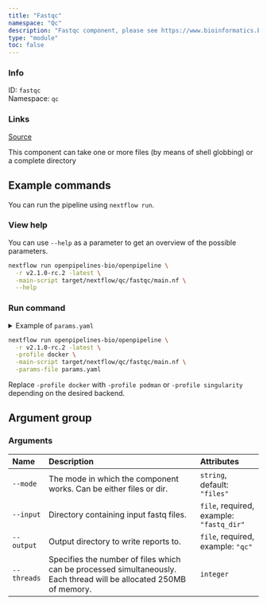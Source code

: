 ```yaml
---
title: "Fastqc"
namespace: "Qc"
description: "Fastqc component, please see https://www.bioinformatics.babraham.ac.uk/projects/fastqc/."
type: "module"
toc: false
---
```


::: {.column-margin}

### Info

ID: `fastqc`  
Namespace: `qc`

### Links
[Source](https://github.com/openpipelines-bio/openpipeline/blob/v2.1.0-rc.2/src/qc/fastqc/config.vsh.yaml){.btn-action .btn-sm .btn-info .btn role="button"}

:::

This component can take one or more files (by means of shell globbing) or a complete directory

## Example commands

You can run the pipeline using `nextflow run`.

### View help

You can use `--help` as a parameter to get an overview of the possible parameters.

```bash
nextflow run openpipelines-bio/openpipeline \
  -r v2.1.0-rc.2 -latest \
  -main-script target/nextflow/qc/fastqc/main.nf \
  --help
```

### Run command

<details>
<summary>Example of `params.yaml`</summary>
```yaml
# Arguments
mode: "files"
input: # please fill in - example: "fastq_dir"
# output: "$id.$key.output"
# threads: 123

# Nextflow input-output arguments
publish_dir: # please fill in - example: "output/"
# param_list: "my_params.yaml"
```
</details>

```bash
nextflow run openpipelines-bio/openpipeline \
  -r v2.1.0-rc.2 -latest \
  -profile docker \
  -main-script target/nextflow/qc/fastqc/main.nf \
  -params-file params.yaml
```

:::{.callout-note}
Replace `-profile docker` with `-profile podman` or `-profile singularity` depending on the desired backend.
:::

## Argument group

### Arguments

|Name        |Description                                                                                                         |Attributes                               |
|:----------|:--------------------------------------------------|:--------------------|
|`--mode`    |The mode in which the component works. Can be either files or dir.                                                  |`string`, default: `"files"`             |
|`--input`   |Directory containing input fastq files.                                                                             |`file`, required, example: `"fastq_dir"` |
|`--output`  |Output directory to write reports to.                                                                               |`file`, required, example: `"qc"`        |
|`--threads` |Specifies the number of files which can be processed simultaneously. Each thread will be allocated 250MB of memory. |`integer`                                |

